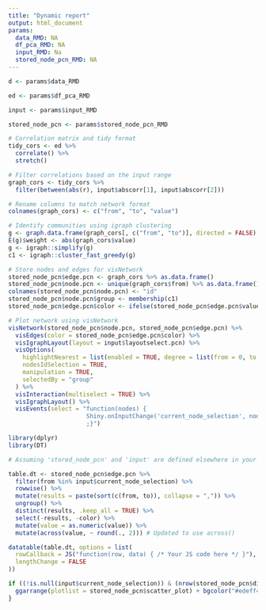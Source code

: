 ```yaml
---
title: "Dynamic report"
output: html_document
params:
  data_RMD: NA
  df_pca_RMD: NA
  input_RMD: Na
  stored_node_pcn_RMD: NA
---
```


```r
d <- params$data_RMD

ed <- params$df_pca_RMD

input <- params$input_RMD

stored_node_pcn <- params$stored_node_pcn_RMD
```

```r
# Correlation matrix and tidy format
tidy_cors <- ed %>%
  correlate() %>%
  stretch()

# Filter correlations based on the input range
graph_cors <- tidy_cors %>%
  filter(between(abs(r), input$abscorr[1], input$abscorr[2]))

# Rename columns to match network format
colnames(graph_cors) <- c("from", "to", "value")

# Identify communities using igraph clustering
g <- graph.data.frame(graph_cors[, c("from", "to")], directed = FALSE)
E(g)$weight <- abs(graph_cors$value)
g <- igraph::simplify(g)
c1 <- igraph::cluster_fast_greedy(g)

# Store nodes and edges for visNetwork
stored_node_pcn$edge.pcn <- graph_cors %>% as.data.frame()
stored_node_pcn$node.pcn <- unique(graph_cors$from) %>% as.data.frame()
colnames(stored_node_pcn$node.pcn) <- "id"
stored_node_pcn$node.pcn$group <- membership(c1)
stored_node_pcn$edge.pcn$color <- ifelse(stored_node_pcn$edge.pcn$value > 0, "blue", "red")

# Plot network using visNetwork
visNetwork(stored_node_pcn$node.pcn, stored_node_pcn$edge.pcn) %>%
  visEdges(color = stored_node_pcn$edge.pcn$color) %>%
  visIgraphLayout(layout = input$layoutselect.pcn) %>%
  visOptions(
    highlightNearest = list(enabled = TRUE, degree = list(from = 0, to = 1)),
    nodesIdSelection = TRUE,
    manipulation = TRUE,
    selectedBy = "group"
  ) %>%
  visInteraction(multiselect = TRUE) %>%
  visIgraphLayout() %>%
  visEvents(select = "function(nodes) {
                      Shiny.onInputChange('current_node_selection', nodes.nodes);
                      ;}")
```

```r
library(dplyr)
library(DT)

# Assuming 'stored_node_pcn' and 'input' are defined elsewhere in your application

table.dt <- stored_node_pcn$edge.pcn %>%
  filter(from %in% input$current_node_selection) %>%
  rowwise() %>%
  mutate(results = paste(sort(c(from, to)), collapse = ",")) %>%
  ungroup() %>%
  distinct(results, .keep_all = TRUE) %>%
  select(-results, -color) %>%
  mutate(value = as.numeric(value)) %>%
  mutate(across(value, ~ round(., 2))) # Updated to use across()

datatable(table.dt, options = list(
  rowCallback = JS("function(row, data) { /* Your JS code here */ }"), # Replace with your actual JS callback
  lengthChange = FALSE
))
```

```r
if ((!is.null(input$current_node_selection)) & (nrow(stored_node_pcn$distinct_connections[0]) > 0)) {
  ggarrange(plotlist = stored_node_pcn$scatter_plot) + bgcolor("#edeff4")
}
```


